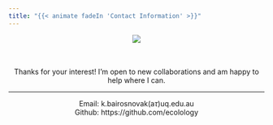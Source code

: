 ```yaml
---
title: "{{< animate fadeIn 'Contact Information' >}}"
---
```


::: {.animate__animated .animate__fadeIn .animate__faster style="text-align: center; vertical-align: middle;"}
::: {layout="[ 30, 70 ]"}
::: {#first-column}
![](img/headshot.jpg)
:::

::: {#second-column column.width="70%" }
<br>
<br>
Thanks for your interest! I'm open to new collaborations and am happy to help where I can.

---------------------------

Email: k.bairosnovak\(a$\tau$\)uq.edu.au\
Github: https://github.com/ecolology
:::
:::
:::

